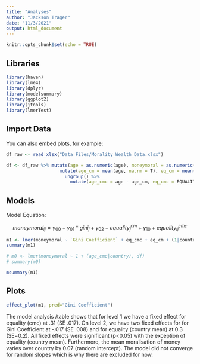 ---
title: "Analyses"
author: "Jackson Trager"
date: "11/3/2021"
output: html_document
---

```{r setup, include=FALSE}
knitr::opts_chunk$set(echo = TRUE)
```

## Libraries

```{r cars}
library(haven)
library(lme4)
library(dplyr)
library(modelsummary)
library(ggplot2)
library(jtools)
library(lmerTest)
```

## Import Data

You can also embed plots, for example:

```{r pressure, echo=FALSE}
df_raw <- read_xlsx("Data Files/Morality_Wealth_Data.xlsx") 

df <- df_raw %>% mutate(age = as.numeric(age), moneymoral = as.numeric(moneymoral)) %>% group_by(country) %>% 
                    mutate(age_cm = mean(age, na.rm = T), eq_cm = mean(EQUALITY_tot, na.rm = T)) %>% 
                      ungroup() %>% 
                        mutate(age_cmc = age - age_cm, eq_cmc = EQUALITY_tot - eq_cm)
```

## Models

Model Equation: 

$$money moral_{ij} = \gamma_{00} + \gamma_{01}*gini_j + \gamma_{02} + equality^{cm}_j + \gamma_{10} + equality^{cmc}_{ij}$$

```{r}
m1 <- lmer(moneymoral ~ `Gini Coefficient` + eq_cmc + eq_cm + (1|country), df)
summary(m1)

# m0 <- lmer(moneymoral ~ 1 + (age_cmc|country), df)
# summary(m0)
```

```{r table1}
msummary(m1)
```

## Plots

```{r}
effect_plot(m1, pred="Gini Coefficient")
```

The model analysis /table shows that for level 1 we have a fixed effect for equality (cmc) at .31 (SE .017). On level 2, we have two fixed effects for for Gini Coefficient at -.017 (SE .008) and for equality (country mean) at 0.3 (SE=0.2). All fixed effects were significant (p<0.05) with the exception of equality (country mean). Furthermore, the mean moralisation of money varies over country by 0.07 (random intercept). The model did not converge for random slopes which is why there are excluded for now.